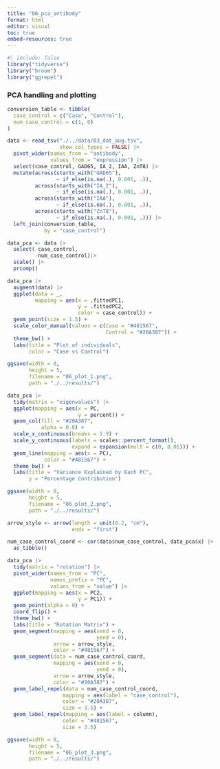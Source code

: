 ```yaml
---
title: "06_pca_antibody"
format: html
editor: visual
toc: true
embed-resources: true
---
```


```r
#| include: false
library("tidyverse")
library("broom")
library("ggrepel")
```

### PCA handling and plotting

```r
conversion_table <- tibble(
  case_control = c("Case", "Control"),
  num_case_control = c(1, 0)
)

data <- read_tsv("./../data/03_dat_aug.tsv",
                 show_col_types = FALSE) |>
  pivot_wider(names_from = "antibody",
              values_from = "expression") |>
  select(case_control, GAD65, IA_2, IAA, ZnT8) |>
  mutate(across(starts_with("GAD65"), 
                ~ if_else(is.na(.), 0.001, .)), 
         across(starts_with("IA_2"), 
                ~ if_else(is.na(.), 0.001, .)), 
         across(starts_with("IAA"), 
                ~ if_else(is.na(.), 0.001, .)), 
         across(starts_with("ZnT8"), 
                ~ if_else(is.na(.), 0.001, .))) |> 
  left_join(conversion_table, 
            by = "case_control")

data_pca <- data |>
  select(-case_control,
         -num_case_control)|>
  scale() |>
  prcomp()

data_pca |>
  augment(data) |>
  ggplot(data = _,
         mapping = aes(x = .fittedPC1, 
                       y = .fittedPC2,
                       color = case_control)) + 
  geom_point(size = 1.5) +
  scale_color_manual(values = c(Case = "#481567",
                                Control = "#20A387")) +
  theme_bw() +
  labs(title = "Plot of individuals",
       color = "Case vs Control")

ggsave(width = 8,
       height = 5,
       filename = "06_plot_1.png",
       path = "./../results/")

data_pca |>
  tidy(matrix = "eigenvalues") |>
  ggplot(mapping = aes(x = PC,
                       y = percent)) +
  geom_col(fill = "#20A387", 
           alpha = 0.8) + 
  scale_x_continuous(breaks = 1:9) +
  scale_y_continuous(labels = scales::percent_format(),
                     expand = expansion(mult = c(0, 0.01))) +
  geom_line(mapping = aes(x = PC),
            color = "#481567") +
  theme_bw() +
  labs(title = "Variance Explained by Each PC",
       y = "Percentage Contribution")

ggsave(width = 8,
       height = 5,
       filename = "06_plot_2.png",
       path = "./../results/")

arrow_style <- arrow(length = unit(0.2, "cm"), 
                     ends = "first")

num_case_control_coord <- cor(data$num_case_control, data_pca$x) |>
  as_tibble()

data_pca |>
  tidy(matrix = "rotation") |>
  pivot_wider(names_from = "PC", 
              names_prefix = "PC", 
              values_from = "value") |>
  ggplot(mapping = aes(x = PC2,
                       y = PC1)) +
  geom_point(alpha = 0) + 
  coord_flip() +
  theme_bw() +
  labs(title = "Rotation Matrix") +
  geom_segment(mapping = aes(xend = 0,
                             yend = 0),
               arrow = arrow_style,
               color = "#481567") +
  geom_segment(data = num_case_control_coord,
               mapping = aes(xend = 0,
                             yend = 0),
               arrow = arrow_style,
               color = "#20A387") +
  geom_label_repel(data = num_case_control_coord,
                  mapping = aes(label = "case_control"),
                  color = "#20A387",
                  size = 3.5) +
  geom_label_repel(mapping = aes(label = column),
                  color = "#481567",
                  size = 3.5)

ggsave(width = 8,
       height = 5,
       filename = "06_plot_3.png",
       path = "./../results/")
```
